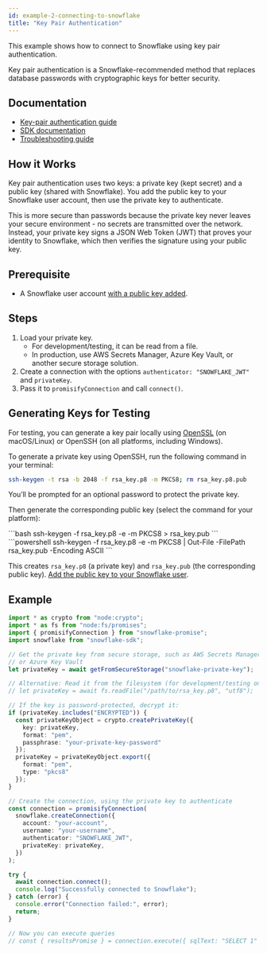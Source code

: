 ```yaml
---
id: example-2-connecting-to-snowflake
title: "Key Pair Authentication"
---
```



This example shows how to connect to Snowflake using key pair authentication.

Key pair authentication is a Snowflake-recommended method that replaces database passwords with cryptographic keys for better security.

## Documentation

- [Key-pair authentication guide](https://docs.snowflake.com/en/user-guide/key-pair-auth)
- [SDK documentation](https://docs.snowflake.com/en/developer-guide/node-js/nodejs-driver-authenticate#use-key-pair-authentication-and-key-pair-rotation)
- [Troubleshooting guide](https://community.snowflake.com/s/article/Key-Based-Authentication-Failed-with-JWT-token-is-invalid-Error)

## How it Works

Key pair authentication uses two keys: a private key (kept secret) and a public key (shared with Snowflake). You add the public key to your Snowflake user account, then use the private key to authenticate.

This is more secure than passwords because the private key never leaves your secure environment - no secrets are transmitted over the network. Instead, your private key signs a JSON Web Token (JWT) that proves your identity to Snowflake, which then verifies the signature using your public key.

## Prerequisite

- A Snowflake user account [with a public key added](https://docs.snowflake.com/en/user-guide/key-pair-auth#grant-the-privilege-to-assign-a-public-key-to-a-snowflake-user).

## Steps

1. Load your private key.
    - For development/testing, it can be read from a file.
    - In production, use AWS Secrets Manager, Azure Key Vault, or another secure storage solution.
2. Create a connection with the options `authenticator: "SNOWFLAKE_JWT"` and `privateKey`.
3. Pass it to `promisifyConnection` and call `connect()`.

## Generating Keys for Testing

For testing, you can generate a key pair locally using [OpenSSL](https://docs.snowflake.com/en/user-guide/key-pair-auth#generate-the-private-key) (on macOS/Linux) or OpenSSH (on all platforms, including Windows).

To generate a private key using OpenSSH, run the following command in your terminal:

```bash
ssh-keygen -t rsa -b 2048 -f rsa_key.p8 -m PKCS8; rm rsa_key.p8.pub
```

You’ll be prompted for an optional password to protect the private key.

Then generate the corresponding public key (select the command for your platform):

<Tabs>
  <TabItem value="macos-linux" label="macOS/Linux">
```bash
ssh-keygen -f rsa_key.p8 -e -m PKCS8 > rsa_key.pub
```
  </TabItem>
  <TabItem value="windows-powershell" label="Windows PowerShell">
```powershell
ssh-keygen -f rsa_key.p8 -e -m PKCS8 | Out-File -FilePath rsa_key.pub -Encoding ASCII
```
  </TabItem>
</Tabs>

This creates `rsa_key.p8` (a private key) and `rsa_key.pub` (the corresponding public key). [Add the public key to your Snowflake user](https://docs.snowflake.com/en/user-guide/key-pair-auth#grant-the-privilege-to-assign-a-public-key-to-a-snowflake-user).

## Example

```typescript
import * as crypto from "node:crypto";
import * as fs from "node:fs/promises";
import { promisifyConnection } from "snowflake-promise";
import snowflake from "snowflake-sdk";

// Get the private key from secure storage, such as AWS Secrets Manager
// or Azure Key Vault
let privateKey = await getFromSecureStorage("snowflake-private-key");

// Alternative: Read it from the filesystem (for development/testing only)
// let privateKey = await fs.readFile("/path/to/rsa_key.p8", "utf8");

// If the key is password-protected, decrypt it:
if (privateKey.includes("ENCRYPTED")) {
  const privateKeyObject = crypto.createPrivateKey({
    key: privateKey,
    format: "pem",
    passphrase: "your-private-key-password"
  });
  privateKey = privateKeyObject.export({
    format: "pem",
    type: "pkcs8"
  });
}

// Create the connection, using the private key to authenticate
const connection = promisifyConnection(
  snowflake.createConnection({
    account: "your-account",
    username: "your-username",
    authenticator: "SNOWFLAKE_JWT",
    privateKey: privateKey,
  })
);

try {
  await connection.connect();
  console.log("Successfully connected to Snowflake");
} catch (error) {
  console.error("Connection failed:", error);
  return;
}

// Now you can execute queries
// const { resultsPromise } = connection.execute({ sqlText: "SELECT 1" });
```
